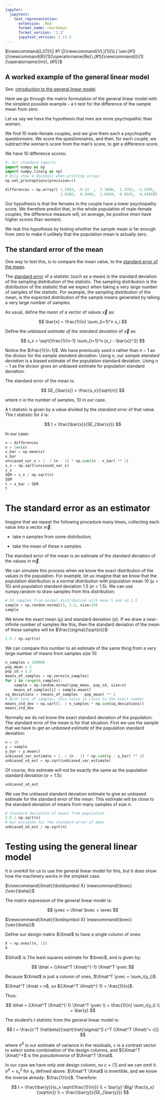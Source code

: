 ```yaml
---
jupyter:
  jupytext:
    text_representation:
      extension: .Rmd
      format_name: rmarkdown
      format_version: '1.2'
      jupytext_version: 1.11.5
---
```


$\newcommand{L}[1]{\| #1 \|}\newcommand{VL}[1]{\L{ \vec{#1} }}\newcommand{R}[1]{\operatorname{Re}\,(#1)}\newcommand{I}[1]{\operatorname{Im}\, (#1)}$

## A worked example of the general linear model

See: [introduction to the general linear model](https://matthew-brett.github.io/teaching/glm_intro.html).

Here we go through the matrix formulation of the general linear model with the
simplest possible example – a t-test for the difference of the sample mean
from zero.

Let us say we have the hypothesis that men are more psychopathic than women.

We find 10 male-female couples, and we give them each a psychopathy
questionnaire.  We score the questionnaires, and then, for each couple, we
subtract the woman’s score from the man’s score, to get a difference score.

We have 10 difference scores:

```python
#: Our standard imports
import numpy as np
import numpy.linalg as npl
# Only show 4 decimals when printing arrays
np.set_printoptions(precision=4)
```

```python
differences = np.array([ 1.5993, -0.13  ,  2.3806,  1.3761, -1.3595,
                         1.0286,  0.8466,  1.6669, -0.8241,  0.4469])
```

Our hypothesis is that the females in the couple have a lower psychopathy
score. We therefore predict that, in the whole population of male-female
couples, the difference measure will, on average, be positive (men have higher
scores than women).

We teat this hypothesis by testing whether the sample mean is far enough from
zero to make it unlikely that the population mean is actually zero.

## The standard error of the mean

One way to test this, is to compare the mean value, to the [standard error of
the mean](https://en.wikipedia.org/wiki/Standard_error#Standard_error_of_the_mean_2).

The [standard error](https://en.wikipedia.org/wiki/Standard_error) of a statistic (such as a mean) is the standard
deviation of the sampling distribution of the statistic.  The sampling
distribution is the distribution of the statistic that we expect when taking a
very large number of samples of the statistic.  For example, the sampling
distribution of the mean, is the expected distribution of the sample means
generated by taking a very large number of samples.

As usual, define the *mean* of a vector of values $\vec{x}$ as:

$$
\bar{x} = \frac{1}{n} \sum_{i=1}^n x_i
$$

Define the *unbiased estimate of the standard deviation* of $\vec{x}$ as:

$$
s_x = \sqrt{\frac{1}{n-1} \sum_{i=1}^n (x_i - \bar{x})^2}
$$

Notice the $\frac{1}{n-1}$.   We have previously used $n$ rather than $n-1$ as
the divisor for the *sample standard deviation*.  Using $n$, our *sample
standard deviation* is a biased estimate of the population standard deviation.
Using $n-1$ as the divisor gives an unbiased estimate for population standard
deviation.

The standard error of the mean is:

$$
SE_{\bar{x}} = \frac{s_x}{\sqrt{n}}
$$

where $n$ is the number of samples, 10 in our case.

A t statistic is given by a value divided by the *standard error* of that
value.  The t statistic for $\bar{x}$ is:

$$
t = \frac{\bar{x}}{SE_{\bar{x}}}
$$

In our case:

```python
x = differences
n = len(x)
x_bar = np.mean(x)
x_bar
unviased_var_x = 1. / (n - 1) * np.sum((x - x_bar) ** 2)
s_x = np.sqrt(unviased_var_x)
s_x
SEM = s_x / np.sqrt(n)
SEM
t = x_bar / SEM
t
```

# The standard error as an estimator

Imagine that we repeat the following procedure many times, collecting each
value into a vector $\vec{m}$:

* take $n$ samples from some distribution;

* take the mean of these $n$ samples.

The standard error of the mean is an estimate of the standard deviation of the
values in $\vec{m}$.

We can simulate this process when we know the exact distribution of the values
in the population.  For example, let us imagine that we know that the
population distribution is a normal distribution with population mean 10 ($\mu
= 10$) and population standard deviation 1.5 ($\sigma = 1.5$).  We can use
numpy.random to draw samples from this distribution:

```python
# 10 samples from normal distribution with mean 5 and sd 1.5
sample = np.random.normal(5, 1.5, size=10)
sample
```

We know the exact mean ($\mu$) and standard deviation ($\sigma$).  If we draw
a near-infinite number of samples like this, then the standard deviation of
the mean of these samples will be $\frac{\sigma}{\sqrt{n}}$:

```python
1.5 / np.sqrt(n)
```

We can compare this number to an estimate of the same thing from a very large
number of means from samples size 10:

```python
n_samples = 100000
pop_mean = 5
pop_sd = 1.5
means_of_samples = np.zeros(n_samples)
for i in range(n_samples):
    sample = np.random.normal(pop_mean, pop_sd, size=n)
    means_of_samples[i] = sample.mean()
sq_deviations = (means_of_samples - pop_mean) ** 2
# With lots of samples, this value is close to the exact number
means_std_dev = np.sqrt(1. / n_samples * np.sum(sq_deviations))
means_std_dev
```

Normally we do not know the exact standard deviation of the population.  The
standard error of the mean is for that situation.  First we use the sample
that we have to get an *unbiased estimate* of the population standard
deviation:

```python
n = 10
y = sample
y_bar = y.mean()
unbiased_var_estimate = 1. / (n - 1) * np.sum((y - y_bar) ** 2)
unbiased_sd_est = np.sqrt(unbiased_var_estimate)
```

Of course, this estimate will not be exactly the same as the population
standard deviation ($\sigma = 1.5$):

```python
unbiased_sd_est
```

We use the unbiased standard deviation estimate to give an unbiased estimate
for the standard error of the mean. This estimate will be close to the
standard deviation of means from many samples of size $n$:

```python
# Standard deviation of means from population
1.5 / np.sqrt(n)
# Our estimate for the standard error of mean
unbiased_sd_est / np.sqrt(n)
```

# Testing using the general linear model

It is overkill for us to use the general linear model for this, but it does
show how the machinery works in the simplest case.

$\newcommand{Xmat}{\boldsymbol X} \newcommand{\bvec}{\vec{\beta}}$
$\newcommand{\yvec}{\vec{y}} \newcommand{\xvec}{\vec{x}} \newcommand{\evec}{\vec{\varepsilon}}$

The matrix expression of the general linear model is:

$$
\yvec = \Xmat \bvec + \evec
$$

$\newcommand{Xmat}{\boldsymbol X} \newcommand{\bvec}{\vec{\beta}}$

Define our design matrix $\Xmat$ to have a single column of ones:

```python
X = np.ones((n, 1))
X
```

$\newcommand{\bhat}{\hat{\bvec}} \newcommand{\yhat}{\hat{\yvec}}$

$\bhat$ is The least squares estimate for $\bvec$, and is given by:

$$
\bhat = (\Xmat^T \Xmat)^{-1} \Xmat^T \yvec
$$

Because $\Xmat$ is just a column of ones, $\Xmat^T \yvec = \sum_i{y_i}$.

$\Xmat^T \Xmat = n$, so $(\Xmat^T \Xmat)^{-1} = \frac{1}{n}$.

Thus:

$$
\bhat = (\Xmat^T \Xmat)^{-1} \Xmat^T \yvec \\
= \frac{1}{n} \sum_i{y_i} \\
= \bar{y}
$$

The student’s t statistic from the general linear model is:

$$
t = \frac{c^T \hat\beta}{\sqrt{\hat{\sigma}^2 c^T (\Xmat^T \Xmat)^+ c}}
$$

where $\hat{\sigma}^2$ is our estimate of variance in the residuals, $c$ is a
contrast vector to select some combination of the design columns, and
$(\Xmat^T \Xmat)^+$ is the *pseudoinverse* of $\Xmat^T \Xmat$.

In our case we have only one design column, so $c = [1]$ and we can omit it.
$\hat{\sigma}^2 = s_x^2$ for $s_x$ defined above.  $\Xmat^T \Xmat$ is
invertible, and we know the inverse already: $\frac{1}{n}$.  Therefore:

$$
t = \frac{\bar{y}}{s_x \sqrt{\frac{1}{n}}} \\
= \bar{y} \Big/ \frac{s_x}{\sqrt{n}} \\
= \frac{\bar{y}}{SE_{\bar{y}}}
$$

<!-- vim:ft=rst -->
<!-- Course -->
<!-- BIC -->
<!-- Python distributions -->
<!-- Version control -->
<!-- Editors -->
<!-- Python and common libraries -->
<!-- IPython -->
<!-- Virtualenv and helpers -->
<!-- Pypi and packaging -->
<!-- Mac development -->
<!-- Windows development -->
<!-- Nipy and friends -->
<!-- FMRI datasets -->
<!-- Languages -->
<!-- Imaging software -->
<!-- Installation -->
<!-- Tutorials -->
<!-- MB tutorials -->
<!-- Ideas -->
<!-- Psych-214 -->
<!-- People -->
<!-- Licenses -->
<!-- Neuroimaging stuff -->
<!-- OpenFMRI projects -->
<!-- Unix -->
<!-- Substitutions -->
